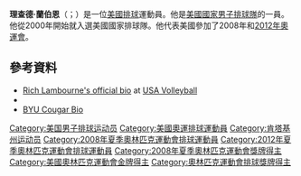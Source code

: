 '''理查德·蘭伯恩'''（{{lang-en|Richard Lambourne}}；{{bd|1975年|5月6日}}）是一位[[美國|美國]][[排球|排球]]運動員。他是[[美國國家男子排球隊|美國國家男子排球隊]]的一員。他從2000年開始就入選美國國家排球隊。他代表美國參加了2008年和[[2012年奧運會|2012年奧運會]]。

==參考資料== 
* [http://www.teamusa.org/Athletes/LA/Rich-Lambourne Rich Lambourne's official bio] {{Wayback|url=http://www.teamusa.org/Athletes/LA/Rich-Lambourne |date=20161022090154 }} at [http://www.teamusa.org/USA-Volleyball.aspx USA Volleyball] {{Wayback|url=http://www.teamusa.org/USA-Volleyball.aspx |date=20150721062804 }}
* {{Cite web |url=http://www.nbcolympics.com/athletes/athlete=1388/bio/index.html |title=Bio at NBC Olympics |access-date=2015-07-24 |archive-url=https://web.archive.org/web/20091103110049/http://www.nbcolympics.com/athletes/athlete=1388/bio/index.html |archive-date=2009-11-03 |dead-url= }}
* [http://www.byucougars.com/Profile.jsp?ID=1354 BYU Cougar Bio]
{{DEFAULTSORT:Lambourne, Richard}}
[[Category:美国男子排球运动员|Category:美国男子排球运动员]]
[[Category:美國奧運排球運動員|Category:美國奧運排球運動員]]
[[Category:肯塔基州运动员|Category:肯塔基州运动员]]
[[Category:2008年夏季奧林匹克運動會排球運動員|Category:2008年夏季奧林匹克運動會排球運動員]]
[[Category:2012年夏季奧林匹克運動會排球運動員|Category:2012年夏季奧林匹克運動會排球運動員]]
[[Category:2008年夏季奧林匹克運動會獎牌得主|Category:2008年夏季奧林匹克運動會獎牌得主]]
[[Category:美國奧林匹克運動會金牌得主|Category:美國奧林匹克運動會金牌得主]]
[[Category:奧林匹克運動會排球獎牌得主|Category:奧林匹克運動會排球獎牌得主]]